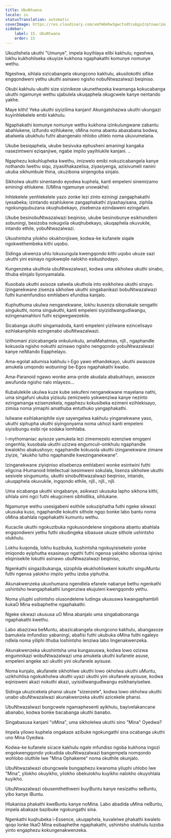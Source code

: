```yaml
---
title: UbuNtwana
locale: zu
statusTranslation: automatic
coverImage: https://res.cloudinary.com/xmfm6mhw3gwctndtcubgx2rptnae/image/upload/v1740468922/small_cover_tratado_de_psicologia_revolucionaria_a4c0dca4e0.webp
sidebar:
    label: 15. UbuNtwana
    order: 15
---
```

Ukuzitshela ukuthi "Umunye", impela kuyihlaya elibi kakhulu; ngeshwa, lokhu kukhohliseka okuyize kukhona ngaphakathi komunye nomunye wethu.

Ngeshwa, sihlala sizicabangela okungcono kakhulu, akusilokothi sifike engqondweni yethu ukuthi asinawo ngisho nobuNtwazalwazi beqiniso.

Okubi kakhulu ukuthi size sizinikeze ukunethezeka kwamanga kokucabanga ukuthi ngamunye wethu ujabulela ukuqaphela okugcwele kanye nentando yakhe.

Maye kithi! Yeka ukuthi siyizilima kanjani! Akungatshazwa ukuthi ukungazi kuyinhlekelele embi kakhulu.

Ngaphakathi komunye nomunye wethu kukhona izinkulungwane zabantu abahlukene, izifundo ezihlukene, oMina noma abantu abaxabana bodwa, abalwela ubukhulu futhi abangenalo nhlobo uhlelo noma ukuvumelana.

Ukube besiqaphela, ukube besivuka ephusheni amaningi kangaka nasezintweni eziqanjiwe, ngabe impilo yayihlukile kanjani. ..

Ngaphezu kokuhlupheka kwethu, imizwelo emibi nokuzicabangela kanye nothando lwethu siqu, ziyasithakazelisa, ziyasiyenga, azisivumeli nanini ukuba sikhumbule thina, ukuzibona sinjengoba sinjalo.

Sikholwa ukuthi sinentando eyodwa kuphela, kanti empeleni sinemizamo eminingi ehlukene. (UMina ngamunye unowakhe)

Inhlekelele yenhlekelele yazo zonke lezi zinto eziningi zangaphakathi iyesabeka; izintando ezahlukene zangaphakathi ziyashayisana, ziphila ngokungqubuzana okuqhubekayo, zisebenza ezindaweni ezingafani.

Ukube besinobuNtwazalwazi beqiniso, ukube besinobunye esikhundleni sobuningi, besizoba nokugxila okuqhubekayo, ukuqaphela okuvukile, intando ethile, yobuNtwazalwazi.

Ukushintsha yilokho okukhonjiswe, kodwa-ke kufanele siqale ngokwethembeka kithi uqobo.

Sidinga ukwenza uhlu lokusungula kwengqondo kithi uqobo ukuze sazi ukuthi yini esinayo ngokweqile nalokho esikushodayo.

Kungenzeka ukuthola ubuNtwazalwazi, kodwa uma sikholwa ukuthi sinabo, ithuba elinjalo liyonyamalala.

Kusobala ukuthi asisoze salwela ukuthola into esikholwa ukuthi sinayo. Izinganekwane zisenza sikholwe ukuthi singabanikazi bobuNtwazalwazi futhi kunemfundiso emhlabeni efundisa kanjalo.

Kuphuthuma ukulwa nenganekwane, lokhu kusenza sibonakale sengathi singukuthi, noma singukuthi, kanti empeleni siyizidlwangudlwangu, ezingenamahloni futhi ezigwegwezekile.

Sicabanga ukuthi singamadoda, kanti empeleni yizilwane ezincelisayo ezihlakaniphile ezingenabo ubuNtwazalwazi.

Izithomani zizicabangela onkulunkulu, amaMahatmas, njll., ngaphandle kokusola ngisho nokuthi azinawo ngisho nengqondo yobuNtwazalwazi kanye neNtando Eqaphelayo.

Ama-egolat adumisa kakhulu i-Ego yawo ethandekayo, ukuthi awasoze amukela umqondo wobuningi be-Egos ngaphakathi kwabo.

Ama-Paranoid ngawo wonke ama-pride akudala ababukhayo, awasoze awufunda ngisho nalo mlayezo...

Kubalulekile ukulwa kuze kube sekufeni nenganekwane mayelana nathi, uma singafuni ukuba yizisulu zemizwelo yokwenziwa kanye nezinto ezingamanga ezisenzekela, ngaphezu kokusibeka ezimeni ezihlekisayo, zimisa noma yimaphi amathuba entuthuko yangaphakathi.

Isilwane esihlakaniphile siye sayengelwa kakhulu yinganekwane yaso, ukuthi siphupha ukuthi siyingonyama noma ukhozi kanti empeleni siyisibungu esibi nje sodaka lomhlaba.

I-mythomaniac ayisoze yamukela lezi zimemezelo ezenziwe emgqeni ongenhla; kusobala ukuthi uzizwa engumculi-omkhulu ngaphandle kwalokho abakushoyo; ngaphandle kokusola ukuthi izinganekwane zimane ziyize, "akukho lutho ngaphandle kwezinganekwane".

Izinganekwane ziyiqiniso elisebenza emhlabeni wonke esintwini futhi eligcina iHumanoid Intellectual isesimweni sokulala, lisenza sikholwe ukuthi sesivele singumuntu, ukuthi sinobuNtwazalwazi beqiniso, intando, ukuqaphela okuvukile, ingqondo ethile, njll., njll., njll.

Uma sicabanga ukuthi singabanye, asikwazi ukusuka lapho sikhona kithi, sihlala simi ngci futhi ekugcineni sibhidlika, sihlukane.

Ngamunye wethu usesigabeni esithile sokuziphatha futhi ngeke sikwazi ukusuka kuso, ngaphandle kokuthi sithole ngqo bonke labo bantu noma oMina abahlala ngaphakathi kumuntu wethu.

Kucacile ukuthi ngokuzibuka ngokusondelene singabona abantu abahlala engqondweni yethu futhi okudingeka sibasuse ukuze sithole ushintsho olukhulu.

Lokhu kuqonda, lokhu kuzibuka, kushintsha ngokuyisisekelo yonke imiqondo eyiphutha esasinayo ngathi futhi ngenxa yalokho sibonisa iqiniso eliqinisekile lokuthi asinawo ubuNtwazalwazi beqiniso,

Ngenkathi singazibukanga, sizophila ekukhohlisekeni kokuthi singuMuntu futhi ngenxa yalokho impilo yethu izoba yiphutha.

Akunakwenzeka ukuxhumana ngendlela efanele nabanye bethu ngenkathi ushintsho lwangaphakathi lungenziwa ekujuleni kwengqondo yethu.

Noma yiluphi ushintsho olusondelene ludinga ukususwa kwangaphambili kukaO Mina esibaphethe ngaphakathi.

Ngeke sikwazi ukususa uO Mina abanjalo uma singababonanga ngaphakathi kwethu.

Labo abazizwa beMuntu, abazicabangela okungcono kakhulu, abangasoze bamukela imfundiso yabaningi, abafisi futhi ukubuka oMina futhi ngaleyo ndlela noma yiliphi ithuba loshintsho lenziwa labo lingenakwenzeka.

Akunakwenzeka ukushintsha uma kungasuswa, kodwa lowo ozizwa engumnikazi wobuNtwazalwazi uma amukela ukuthi kufanele asuse, empeleni angeke azi ukuthi yini okufanele ayisuse.

Noma kunjalo, akufanele sikhohlwe ukuthi lowo okholwa ukuthi uMuntu, uzikhohlisa ngokukholwa ukuthi uyazi ukuthi yini okufanele ayisuse, kodwa eqinisweni akazi nokuthi akazi, uyisidlwangudlwangu esikhanyiselwe.

Sidinga ukuzicekela phansi ukuze "sizenzele", kodwa lowo okholwa ukuthi unabo ubuNtwazalwazi akunakwenzeka ukuthi azicekele phansi.

UbuNtwazalwazi bungcwele ngamaphesenti ayikhulu, bayivelakancane abanabo, kodwa bonke bacabanga ukuthi banabo.

Singabasusa kanjani "oMina", uma sikholelwa ukuthi sino "Mina" Oyedwa?

Impela yilowo kuphela ongakaze azibuke ngokungathí sina ocabanga ukuthi uno Mina Oyedwa.

Kodwa-ke kufanele sicace kakhulu ngale mfundiso ngoba kukhona ingozi engokwengqondo yokudida ubuNtwazalwazi bangempela nomqondo wohlobo oluthile lwe "Mina Ophakeme" noma okuthile okunjalo.

UbuNtwazalwazi obungcwele bungaphezu kwanoma yiluphi uhlobo lwe "Mina", yilokho okuyikho, yilokho obekulokhu kuyikho nalokho okuyohlala kuyikho.

UbuNtwazalwazi obusemthethweni buyiBuntu kanye nesizathu seBuntu, yibo kanye iBuntu.

Hlukanisa phakathi kweBuntu kanye noMina. Labo abadida uMina neBuntu, impela abakaze bazibuke ngokungathí sina.

Ngenkathi kuqhubeka i-Essence, ukuqaphela, kuvalelwe phakathi kwalelo qoqo lonke likaO Mina esibaphethe ngaphakathi, ushintsho olukhulu luzoba yinto engaphezu kokungenakwenzeka.

